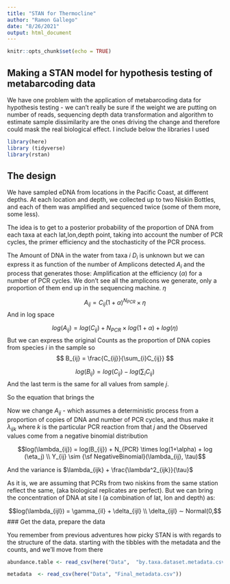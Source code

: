 ```yaml
---
title: "STAN for Thermocline"
author: "Ramon Gallego"
date: "8/26/2021"
output: html_document
---
```


```r
knitr::opts_chunk$set(echo = TRUE)
```

## Making a STAN model for hypothesis testing of metabarcoding data

We have one problem with the application of metabarcoding data for hypothesis testing - we can't really be sure if the weight we are putting on number of reads, sequencing depth data transformation and algorithm to estimate sample dissimilarity are the ones driving the change and therefore could mask the real biological effect.
I include below the libraries I used
```r
library(here)
library (tidyverse)
library(rstan)
```


## The design

We have sampled eDNA from locations in the Pacific Coast, at different depths. At each location and depth, we collected up to two Niskin Bottles, and each of them was amplified and sequenced twice (some of them more, some less).

The idea is to get to a posterior probability of the proportion of DNA from each taxa at each lat,lon,depth point, taking into account the number of PCR cycles, the primer efficiency and the stochasticity of the PCR process. 

The Amount of DNA in the water from taxa *i* $D_i$ is unknown but we can express it as function of the number of Amplicons detected $A_i$ and the process that generates those: Amplification at the efficiency ($\alpha$) for a number of PCR cycles. We don't see all the amplicons we generate, only a proportion of them end up in the sequencing machine. $\eta$

$$ A_{ij} = C_{ij}(1+\alpha)^{N_{PCR}} \times  \eta $$
And in log space

$$ log(A_{ij}) = log (C_{ij}) + N_{PCR} \times log(1+\alpha) + log (\eta)$$
But we can express the original Counts as the proportion of DNA copies from species *i* in the sample so
$$ B_{ij} = \frac{C_{ij}}{\sum_{i}C_{ij}} $$

$$log(B_{ij}) = log(C_{ij}) - log(\sum_i C_{ij})$$
And the last term is the same for all values from sample *j*.

So the equation that brings the 

Now we change $A_{ij}$ - which assumes a deterministic process from a proportion of copies of DNA and number of PCR cycles, and thus make it $\lambda_{ijk}$ where *k* is the particular PCR reaction from that *j* and the Observed values come from a negative binomial distribution

$$log(\lambda_{ij}) = log(B_{ij})  + N_{PCR} \times log(1+\alpha) + log (\eta_j) \\ Y_{ij} \sim {\sf NegativeBinomial}(\lambda_{ij}, \tau)$$

And the variance is $\lambda_{ijk} + \frac{\lambda^2_{ijk}}{\tau}$

As it is, we are assuming that PCRs from two niskins from the same station reflect the same, (aka biological replicates are perfect). But we can bring the concentration of DNA at site l (a combination of lat, lon and depth) as: 

$$log(\lambda_{ijl}) = \gamma_{il} + \delta_{ijl} \\ \delta_{ijl} ∼ Normal(0,$$
### Get the data, prepare the data

You remember from previous adventures how picky STAN is with regards to the structure of the data. starting with the tibbles with the metadata and the counts, and we'll move from there

```r
abundance.table <- read_csv(here("Data",  "by.taxa.dataset.metadata.csv")) %>% mutate (Transect = as.character(Transect))

metadata  <- read_csv(here("Data", "Final_metadata.csv"))
```

